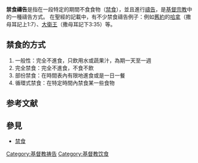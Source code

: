 {{Unreferenced|time=2021-03-30T06:00:17+00:00}}
'''禁食禱告'''是指在一段特定的期間不食食物（[[禁食|禁食]]），並且進行[[禱告|禱告]]，是[[基督宗教|基督宗教]]中的一種禱告方式。
在聖經的記載中，有不少禁食禱告例子：例如[[舊約|舊約]]的[[哈拿|哈拿]]（撒母耳記上1:7）、[[大衛王|大衛王]]（撒母耳記下3:35）等。

== 禁食的方式 ==
#一般性：完全不進食，只飲用水或蔬果汁，為期一天至一週
#完全禁食：完全不進食，不食不飲
#部份禁食：在時間表內有限地進食或是一日一餐
#循環式禁食：在特定時間內禁食某一些食物

== 参考文献 ==
{{Reflist}}

== 參見 ==
{{Portal|基督教}}
* [[禁食|禁食]]

[[Category:基督教祷告|Category:基督教祷告]]
[[Category:基督教饮食|Category:基督教饮食]]

{{Religion-stub}}